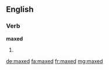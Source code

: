 ==English==

===Verb===
'''maxed'''

# {{past of|max}}

[[de:maxed]]
[[fa:maxed]]
[[fr:maxed]]
[[mg:maxed]]